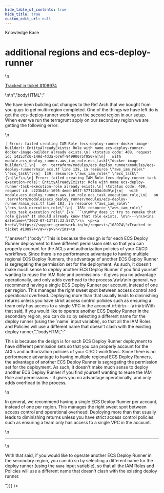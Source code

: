 ```yaml
---
hide_table_of_contents: true
hide_title: true
custom_edit_url: null
---
```



<CenterLayout>
<span class="title">Knowledge Base</span>
<h1>additional regions and ecs-deploy-runner</h1>
<GitHub json={{"id":"D_kwDOF8slf84AQE2F","number":500,"author":{"login":"moos3"},"title":"additional regions and ecs-deploy-runner","body":"\nWe have been building out changes to the Ref Arch that we bought from you guys to get multi-region completed. One of the things we have left do is get the ecs-deploy-runner working on the second region in our setup. When ever we run the terragrunt apply on our secondary region we are getting the following error:\r\n\r\n```\r\n│ Error: failed creating IAM Role (ecs-deploy-runner-docker-image-builder): EntityAlreadyExists: Role with name ecs-deploy-runner-docker-image-builder already exists.\r\n│ \tstatus code: 409, request id: 14253fc0-149d-4d3a-b7ef-94990075f050\r\n│\r\n│   with module.ecs_deploy_runner.aws_iam_role.ecs_task[\"docker-image-builder\"],\r\n│   on .terraform/modules/ecs_deploy_runner/modules/ecs-deploy-runner/main_ecs.tf line 139, in resource \"aws_iam_role\" \"ecs_task\":\r\n│  139: resource \"aws_iam_role\" \"ecs_task\" {\r\n│\r\n╵\r\n╷\r\n│ Error: failed creating IAM Role (ecs-deploy-runner-task-execution-role): EntityAlreadyExists: Role with name ecs-deploy-runner-task-execution-role already exists.\r\n│ \tstatus code: 409, request id: c223b48c-1695-4edd-b937-5771203dc0d9\r\n│\r\n│   with module.ecs_deploy_runner.aws_iam_role.ecs_task_execution_role,\r\n│   on .terraform/modules/ecs_deploy_runner/modules/ecs-deploy-runner/main_ecs.tf line 183, in resource \"aws_iam_role\" \"ecs_task_execution_role\":\r\n│  183: resource \"aws_iam_role\" \"ecs_task_execution_role\" {\r\n│```\r\n\r\nWhy does it try to remake that role given? It should already know that role exists. \n\n---\n\n<ins datetime=\"2022-07-13T17:33:57Z\">\n  <p><a href=\"https://support.gruntwork.io/hc/requests/108974\">Tracked in ticket #108974</a></p>\n</ins>\n","bodyHTML":"<p dir=\"auto\">We have been building out changes to the Ref Arch that we bought from you guys to get multi-region completed. One of the things we have left do is get the ecs-deploy-runner working on the second region in our setup. When ever we run the terragrunt apply on our secondary region we are getting the following error:</p>\n<div class=\"snippet-clipboard-content notranslate position-relative overflow-auto\" data-snippet-clipboard-copy-content=\"│ Error: failed creating IAM Role (ecs-deploy-runner-docker-image-builder): EntityAlreadyExists: Role with name ecs-deploy-runner-docker-image-builder already exists.\n│ \tstatus code: 409, request id: 14253fc0-149d-4d3a-b7ef-94990075f050\n│\n│   with module.ecs_deploy_runner.aws_iam_role.ecs_task[&quot;docker-image-builder&quot;],\n│   on .terraform/modules/ecs_deploy_runner/modules/ecs-deploy-runner/main_ecs.tf line 139, in resource &quot;aws_iam_role&quot; &quot;ecs_task&quot;:\n│  139: resource &quot;aws_iam_role&quot; &quot;ecs_task&quot; {\n│\n╵\n╷\n│ Error: failed creating IAM Role (ecs-deploy-runner-task-execution-role): EntityAlreadyExists: Role with name ecs-deploy-runner-task-execution-role already exists.\n│ \tstatus code: 409, request id: c223b48c-1695-4edd-b937-5771203dc0d9\n│\n│   with module.ecs_deploy_runner.aws_iam_role.ecs_task_execution_role,\n│   on .terraform/modules/ecs_deploy_runner/modules/ecs-deploy-runner/main_ecs.tf line 183, in resource &quot;aws_iam_role&quot; &quot;ecs_task_execution_role&quot;:\n│  183: resource &quot;aws_iam_role&quot; &quot;ecs_task_execution_role&quot; {\n│```\n\nWhy does it try to remake that role given? It should already know that role exists. \n\n---\n\n&lt;ins datetime=&quot;2022-07-13T17:33:57Z&quot;&gt;\n  &lt;p&gt;&lt;a href=&quot;https://support.gruntwork.io/hc/requests/108974&quot;&gt;Tracked in ticket #108974&lt;/a&gt;&lt;/p&gt;\n&lt;/ins&gt;\"><pre class=\"notranslate\"><code>│ Error: failed creating IAM Role (ecs-deploy-runner-docker-image-builder): EntityAlreadyExists: Role with name ecs-deploy-runner-docker-image-builder already exists.\n│ \tstatus code: 409, request id: 14253fc0-149d-4d3a-b7ef-94990075f050\n│\n│   with module.ecs_deploy_runner.aws_iam_role.ecs_task[\"docker-image-builder\"],\n│   on .terraform/modules/ecs_deploy_runner/modules/ecs-deploy-runner/main_ecs.tf line 139, in resource \"aws_iam_role\" \"ecs_task\":\n│  139: resource \"aws_iam_role\" \"ecs_task\" {\n│\n╵\n╷\n│ Error: failed creating IAM Role (ecs-deploy-runner-task-execution-role): EntityAlreadyExists: Role with name ecs-deploy-runner-task-execution-role already exists.\n│ \tstatus code: 409, request id: c223b48c-1695-4edd-b937-5771203dc0d9\n│\n│   with module.ecs_deploy_runner.aws_iam_role.ecs_task_execution_role,\n│   on .terraform/modules/ecs_deploy_runner/modules/ecs-deploy-runner/main_ecs.tf line 183, in resource \"aws_iam_role\" \"ecs_task_execution_role\":\n│  183: resource \"aws_iam_role\" \"ecs_task_execution_role\" {\n│```\n\nWhy does it try to remake that role given? It should already know that role exists. \n\n---\n\n&lt;ins datetime=\"2022-07-13T17:33:57Z\"&gt;\n  &lt;p&gt;&lt;a href=\"https://support.gruntwork.io/hc/requests/108974\"&gt;Tracked in ticket #108974&lt;/a&gt;&lt;/p&gt;\n&lt;/ins&gt;\n</code></pre></div>","answer":{"body":"This is because the design is for each ECS Deploy Runner deployment to have different permission sets so that you can properly account for the ACLs and authorization policies of your CI/CD workflows. Since there is no performance advantage to having multiple regional ECS Deploy Runners, the advantage of another ECS Deploy Runner is segregating the permission set for the deployment. As such, it doesn't make much sense to deploy another ECS Deploy Runner if you find yourself wanting to reuse the IAM Role and permissions - it gives you no advantage operationally, and only adds overhead to the process.\r\n\r\nIn general, we recommend having a single ECS Deploy Runner per account, instead of one per region. This manages the right sweet spot between access control and operational overhead. Deploying more than that usually leads to diminishing returns unless you have strict access control policies such as ensuring a team only has access to a single VPC in the account.\r\n\r\n---\r\n\r\nWith that said, if you would like to operate another ECS Deploy Runner in the secondary region, you can do so by selecting a different name for the deploy runner (using the `name` input variable), so that all the IAM Roles and Policies will use a different name that doesn't clash with the existing deploy runner.","bodyHTML":"<p dir=\"auto\">This is because the design is for each ECS Deploy Runner deployment to have different permission sets so that you can properly account for the ACLs and authorization policies of your CI/CD workflows. Since there is no performance advantage to having multiple regional ECS Deploy Runners, the advantage of another ECS Deploy Runner is segregating the permission set for the deployment. As such, it doesn't make much sense to deploy another ECS Deploy Runner if you find yourself wanting to reuse the IAM Role and permissions - it gives you no advantage operationally, and only adds overhead to the process.</p>\n<p dir=\"auto\">In general, we recommend having a single ECS Deploy Runner per account, instead of one per region. This manages the right sweet spot between access control and operational overhead. Deploying more than that usually leads to diminishing returns unless you have strict access control policies such as ensuring a team only has access to a single VPC in the account.</p>\n<hr>\n<p dir=\"auto\">With that said, if you would like to operate another ECS Deploy Runner in the secondary region, you can do so by selecting a different name for the deploy runner (using the <code class=\"notranslate\">name</code> input variable), so that all the IAM Roles and Policies will use a different name that doesn't clash with the existing deploy runner.</p>"}}} />

</CenterLayout>
  

<!-- ##DOCS-SOURCER-START
{
  "sourcePlugin": "github-discussions",
  "hash": "de704aef4a258e67c7a894d6afaa38e4"
}
##DOCS-SOURCER-END -->
